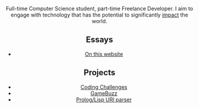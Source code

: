 
<Header />

Full-time Computer Science student, part-time Freelance Developer. I aim to engage with technology that has the potential to significantly [impact](/work) the world.

## Essays

- [On this website](/n/onthiswebsite)

## Projects

- [Coding Challenges](https://github.com/francescobarbieri/CodingChallenges)
- [GameBuzz](https://github.com/francescobarbieri/gamebuzz)
- [Prolog/Lisp URI parser](https://github.com/francescobarbieri/uri-parser)